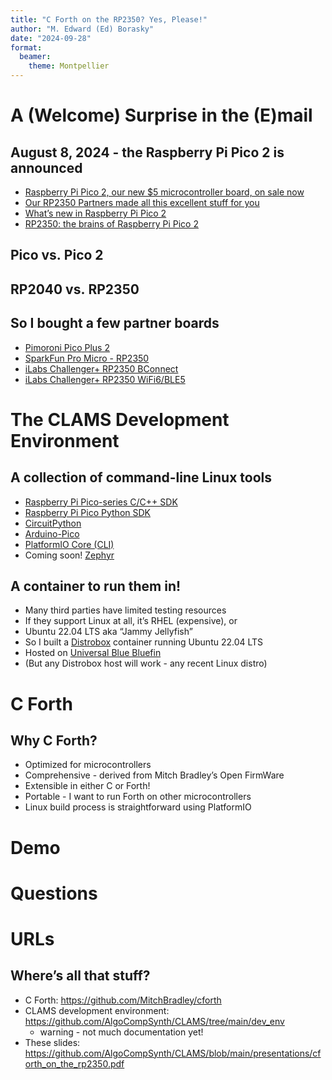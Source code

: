 ```yaml
---
title: "C Forth on the RP2350? Yes, Please!"
author: "M. Edward (Ed) Borasky"
date: "2024-09-28"
format: 
  beamer:
    theme: Montpellier
---
```


# A (Welcome) Surprise in the (E)mail

## August 8, 2024 - the Raspberry Pi Pico 2 is announced

-   [Raspberry Pi Pico 2, our new \$5 microcontroller board, on sale now](https://www.raspberrypi.com/news/raspberry-pi-pico-2-our-new-5-microcontroller-board-on-sale-now/)
-   [Our RP2350 Partners made all this excellent stuff for you](https://www.raspberrypi.com/news/our-rp2350-partners-made-all-this-excellent-stuff-for-you/)
-   [What’s new in Raspberry Pi Pico 2](https://www.raspberrypi.com/news/whats-new-in-pico-2/)
-   [RP2350: the brains of Raspberry Pi Pico 2](https://www.raspberrypi.com/news/rp2350-the-brains-of-raspberry-pi-pico-2/)

## Pico vs. Pico 2

## RP2040 vs. RP2350

## So I bought a few partner boards

-   [Pimoroni Pico Plus 2](https://shop.pimoroni.com/products/pimoroni-pico-plus-2-w?variant=42182811942995)
-   [SparkFun Pro Micro - RP2350](https://www.sparkfun.com/products/24870)
-   [iLabs Challenger+ RP2350 BConnect](https://ilabs.se/challenger-rp2350-bconnect-datasheet/)
-   [iLabs Challenger+ RP2350 WiFi6/BLE5](https://ilabs.se/challenger-rp2350-wifi-ble/)

# The CLAMS Development Environment

## A collection of command-line Linux tools

-   [Raspberry Pi Pico-series C/C++ SDK](https://datasheets.raspberrypi.com/pico/raspberry-pi-pico-c-sdk.pdf)
-   [Raspberry Pi Pico Python SDK](https://datasheets.raspberrypi.com/pico/raspberry-pi-pico-python-sdk.pdf)
-   [CircuitPython](https://circuitpython.org/)
-   [Arduino-Pico](https://arduino-pico.readthedocs.io/en/latest/)
-   [PlatformIO Core (CLI)](https://docs.platformio.org/en/latest/core/index.html)
-   Coming soon! [Zephyr](https://docs.zephyrproject.org/latest/index.html)

## A container to run them in!

-   Many third parties have limited testing resources
-   If they support Linux at all, it's RHEL (expensive), or
-   Ubuntu 22.04 LTS aka "Jammy Jellyfish"
-   So I built a [Distrobox](https://distrobox.it/) container running Ubuntu 22.04 LTS
-   Hosted on [Universal Blue Bluefin](https://projectbluefin.io/)
-   (But any Distrobox host will work - any recent Linux distro)

# C Forth

## Why C Forth?

-   Optimized for microcontrollers
-   Comprehensive - derived from Mitch Bradley's Open FirmWare
-   Extensible in either C or Forth!
-   Portable - I want to run Forth on other microcontrollers
-   Linux build process is straightforward using PlatformIO

# Demo

# Questions

# URLs

## Where's all that stuff?

-   C Forth: <https://github.com/MitchBradley/cforth>
-   CLAMS development environment: <https://github.com/AlgoCompSynth/CLAMS/tree/main/dev_env>
    -   warning - not much documentation yet!
-   These slides: <https://github.com/AlgoCompSynth/CLAMS/blob/main/presentations/cforth_on_the_rp2350.pdf>
